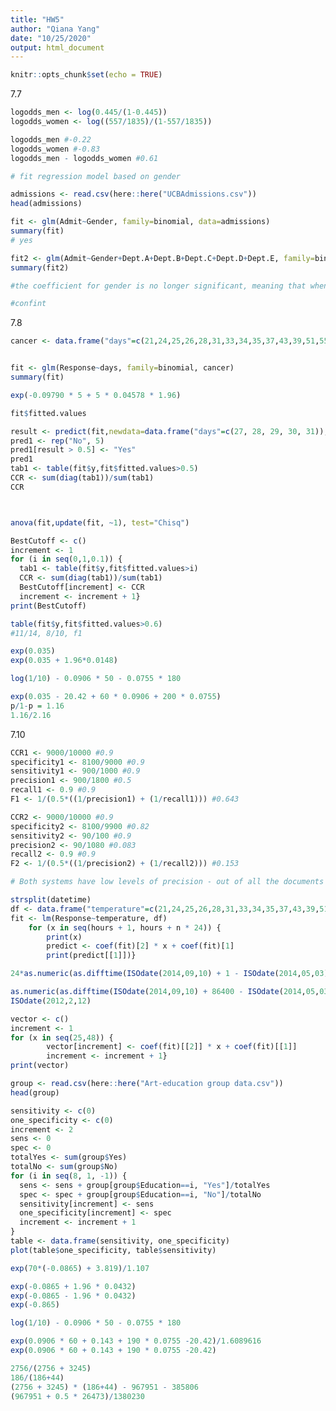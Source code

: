 ```yaml
---
title: "HW5"
author: "Qiana Yang"
date: "10/25/2020"
output: html_document
---
```


```r
knitr::opts_chunk$set(echo = TRUE)
```

7.7

```r



logodds_men <- log(0.445/(1-0.445))
logodds_women <- log((557/1835)/(1-557/1835))

logodds_men #-0.22
logodds_women #-0.83
logodds_men - logodds_women #0.61

# fit regression model based on gender

admissions <- read.csv(here::here("UCBAdmissions.csv"))
head(admissions)

fit <- glm(Admit~Gender, family=binomial, data=admissions)
summary(fit)
# yes

fit2 <- glm(Admit~Gender+Dept.A+Dept.B+Dept.C+Dept.D+Dept.E, family=binomial, data=admissions)
summary(fit2)

#the coefficient for gender is no longer significant, meaning that when departments are taken into consideration, the difference between two genders is no longer significant. 

#confint 
```
7.8

```r
cancer <- data.frame("days"=c(21,24,25,26,28,31,33,34,35,37,43,39,51,55,25,29,43,44,46,46,51,55,56,58), "Response"=c(rep(1,14), rep(0,10)))


fit <- glm(Response~days, family=binomial, cancer)
summary(fit)

exp(-0.09790 * 5 + 5 * 0.04578 * 1.96)

fit$fitted.values

result <- predict(fit,newdata=data.frame("days"=c(27, 28, 29, 30, 31)), type="response")
pred1 <- rep("No", 5)
pred1[result > 0.5] <- "Yes"
pred1
tab1 <- table(fit$y,fit$fitted.values>0.5)
CCR <- sum(diag(tab1))/sum(tab1)
CCR



anova(fit,update(fit, ~1), test="Chisq")

BestCutoff <- c()
increment <- 1
for (i in seq(0,1,0.1)) {
  tab1 <- table(fit$y,fit$fitted.values>i)
  CCR <- sum(diag(tab1))/sum(tab1)
  BestCutoff[increment] <- CCR
  increment <- increment + 1}
print(BestCutoff)

table(fit$y,fit$fitted.values>0.6)
#11/14, 8/10, f1
```


```r

exp(0.035)
exp(0.035 + 1.96*0.0148)

log(1/10) - 0.0906 * 50 - 0.0755 * 180

exp(0.035 - 20.42 + 60 * 0.0906 + 200 * 0.0755)
p/1-p = 1.16
1.16/2.16

```

7.10
```r
CCR1 <- 9000/10000 #0.9
specificity1 <- 8100/9000 #0.9
sensitivity1 <- 900/1000 #0.9
precision1 <- 900/1800 #0.5
recall1 <- 0.9 #0.9
F1 <- 1/(0.5*((1/precision1) + (1/recall1))) #0.643

CCR2 <- 9000/10000 #0.9
specificity2 <- 8100/9900 #0.82
sensitivity2 <- 90/100 #0.9
precision2 <- 90/1080 #0.083
recall2 <- 0.9 #0.9
F2 <- 1/(0.5*((1/precision2) + (1/recall2))) #0.153

# Both systems have low levels of precision - out of all the documents that the first system deems relevant, half of them are irrelevant. Out of all the documents that the second system deems relevant, more than 90% of them are irrelevant. The systems are performing well when comparing all other measures.

```

```r

strsplit(datetime)
df <- data.frame("temperature"=c(21,24,25,26,28,31,33,34,35,37,43,39,51,55,25,29,43,44,46,46,51,55,56,58), "Response"=seq(ISOdate("2012-02-04"), ISOdate("2014-02-04"), by="year"))
fit <- lm(Response~temperature, df)
    for (x in seq(hours + 1, hours + n * 24)) {
        print(x)
        predict <- coef(fit)[2] * x + coef(fit)[1]
        print(predict[[1]])}

24*as.numeric(as.difftime(ISOdate(2014,09,10) + 1 - ISOdate(2014,05,03)))

as.numeric(as.difftime(ISOdate(2014,09,10) + 86400 - ISOdate(2014,05,03)))
ISOdate(2012,2,12)
```

```r

vector <- c() 
increment <- 1
for (x in seq(25,48)) {
        vector[increment] <- coef(fit)[[2]] * x + coef(fit)[[1]]
        increment <- increment + 1}
print(vector)

```
```r
group <- read.csv(here::here("Art-education group data.csv"))
head(group)

sensitivity <- c(0)
one_specificity <- c(0)
increment <- 2
sens <- 0
spec <- 0
totalYes <- sum(group$Yes)
totalNo <- sum(group$No)
for (i in seq(8, 1, -1)) {
  sens <- sens + group[group$Education==i, "Yes"]/totalYes
  spec <- spec + group[group$Education==i, "No"]/totalNo
  sensitivity[increment] <- sens
  one_specificity[increment] <- spec
  increment <- increment + 1
}
table <- data.frame(sensitivity, one_specificity)
plot(table$one_specificity, table$sensitivity)
```

```r
exp(70*(-0.0865) + 3.819)/1.107

exp(-0.0865 + 1.96 * 0.0432)
exp(-0.0865 - 1.96 * 0.0432)
exp(-0.865)
```

```r
log(1/10) - 0.0906 * 50 - 0.0755 * 180

exp(0.0906 * 60 + 0.143 + 190 * 0.0755 -20.42)/1.6089616
exp(0.0906 * 60 + 0.143 + 190 * 0.0755 -20.42)

2756/(2756 + 3245)
186/(186+44)
(2756 + 3245) * (186+44) - 967951 - 385806
(967951 + 0.5 * 26473)/1380230
```

